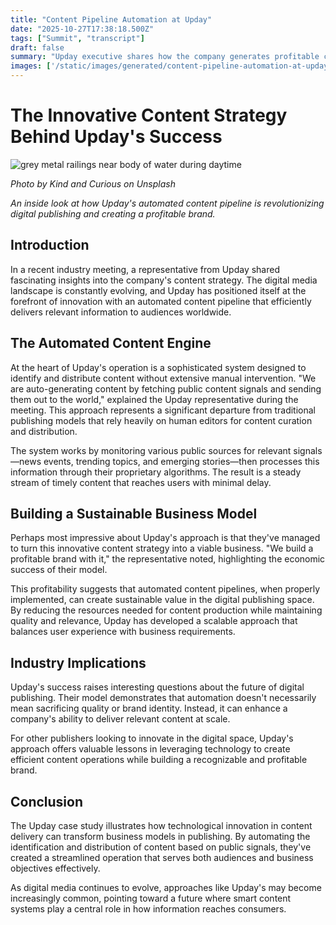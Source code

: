 ```yaml
---
title: "Content Pipeline Automation at Upday"
date: "2025-10-27T17:38:18.500Z"
tags: ["Summit", "transcript"]
draft: false
summary: "Upday executive shares how the company generates profitable content by automatically aggregating public signals."
images: ['/static/images/generated/content-pipeline-automation-at-upday-1761586696572.jpg']
---
```


# The Innovative Content Strategy Behind Upday's Success


![grey metal railings near body of water during daytime](/static/images/generated/content-pipeline-automation-at-upday-1761586696572.jpg)

*Photo by Kind and Curious on Unsplash*

*An inside look at how Upday's automated content pipeline is revolutionizing digital publishing and creating a profitable brand.*

## Introduction

In a recent industry meeting, a representative from Upday shared fascinating insights into the company's content strategy. The digital media landscape is constantly evolving, and Upday has positioned itself at the forefront of innovation with an automated content pipeline that efficiently delivers relevant information to audiences worldwide.

## The Automated Content Engine

At the heart of Upday's operation is a sophisticated system designed to identify and distribute content without extensive manual intervention. "We are auto-generating content by fetching public content signals and sending them out to the world," explained the Upday representative during the meeting. This approach represents a significant departure from traditional publishing models that rely heavily on human editors for content curation and distribution.

The system works by monitoring various public sources for relevant signals—news events, trending topics, and emerging stories—then processes this information through their proprietary algorithms. The result is a steady stream of timely content that reaches users with minimal delay.

## Building a Sustainable Business Model

Perhaps most impressive about Upday's approach is that they've managed to turn this innovative content strategy into a viable business. "We build a profitable brand with it," the representative noted, highlighting the economic success of their model.

This profitability suggests that automated content pipelines, when properly implemented, can create sustainable value in the digital publishing space. By reducing the resources needed for content production while maintaining quality and relevance, Upday has developed a scalable approach that balances user experience with business requirements.

## Industry Implications

Upday's success raises interesting questions about the future of digital publishing. Their model demonstrates that automation doesn't necessarily mean sacrificing quality or brand identity. Instead, it can enhance a company's ability to deliver relevant content at scale.

For other publishers looking to innovate in the digital space, Upday's approach offers valuable lessons in leveraging technology to create efficient content operations while building a recognizable and profitable brand.

## Conclusion

The Upday case study illustrates how technological innovation in content delivery can transform business models in publishing. By automating the identification and distribution of content based on public signals, they've created a streamlined operation that serves both audiences and business objectives effectively.

As digital media continues to evolve, approaches like Upday's may become increasingly common, pointing toward a future where smart content systems play a central role in how information reaches consumers.